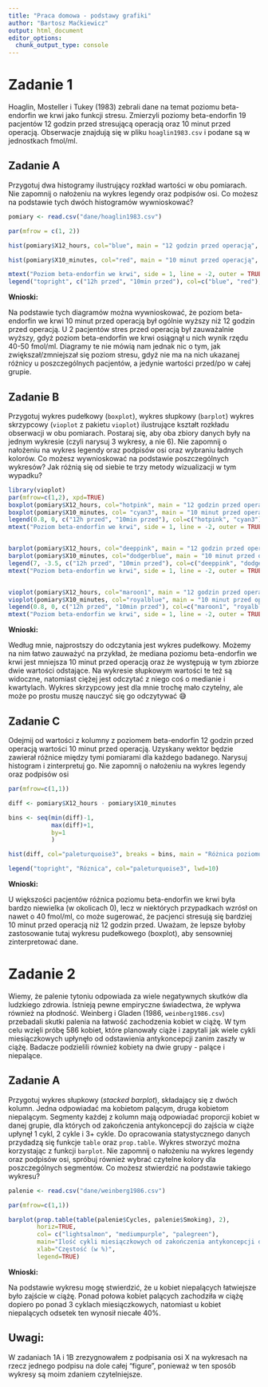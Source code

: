 ```yaml
---
title: "Praca domowa - podstawy grafiki"
author: "Bartosz Maćkiewicz"
output: html_document
editor_options: 
  chunk_output_type: console
---
```


# Zadanie 1

Hoaglin, Mosteller i Tukey (1983) zebrali dane na temat poziomu beta-endorfin we krwi jako funkcji stresu. Zmierzyli poziomy beta-endorfin 19 pacjentów 12 godzin przed stresującą operacją oraz 10 minut przed operacją. Obserwacje znajdują się w pliku `hoaglin1983.csv` i podane są w jednostkach fmol/ml.

## Zadanie A

Przygotuj dwa histogramy ilustrujący rozkład wartości w obu pomiarach. Nie zapomnij o nałożeniu na wykres legendy oraz podpisów osi. Co możesz na podstawie tych dwóch histogramów wywnioskować?

```r
pomiary <- read.csv("dane/hoaglin1983.csv")

par(mfrow = c(1, 2))

hist(pomiary$X12_hours, col="blue", main = "12 godzin przed operacją", xlab="", ylab = "Częstość", breaks=10)

hist(pomiary$X10_minutes, col="red", main = "10 minut przed operacją", xlab="", ylab = "Częstość", breaks=10)

mtext("Poziom beta-endorfin we krwi", side = 1, line = -2, outer = TRUE)
legend("topright", c("12h przed", "10min przed"), col=c("blue", "red"), lwd=10)

```

**Wnioski:**

Na podstawie tych diagramów można wywnioskować, że poziom beta-endorfin we krwi 10 minut przed operacją był ogólnie wyższy niż 12 godzin przed operacją. U 2 pacjentów stres przed operacją był zauważalnie wyższy, gdyż poziom beta-endorfin we krwi osiągnął u nich wynik rzędu 40-50 fmol/ml. Diagramy te nie mówią nam jednak nic o tym, jak zwiększał/zmniejszał się poziom stresu, gdyż nie ma na nich ukazanej różnicy u poszczególnych pacjentów, a jedynie wartości przed/po w całej grupie.

## Zadanie B

Przygotuj wykres pudełkowy (`boxplot`), wykres słupkowy (`barplot`) wykres skrzypcowy (`vioplot` z pakietu `vioplot`) ilustrujące kształt rozkładu obserwacji w obu pomiarach. Postaraj się, aby oba zbiory danych były na jednym wykresie (czyli narysuj 3 wykresy, a nie 6). Nie zapomnij o nałożeniu na wykres legendy oraz podpisów osi oraz wybraniu ładnych kolorów. Co możesz wywnioskować na podstawie poszczególnych wykresów? Jak różnią się od siebie te trzy metody wizualizacji w tym wypadku?

```r
library(vioplot)
par(mfrow=c(1,2), xpd=TRUE)
boxplot(pomiary$X12_hours, col="hotpink", main = "12 godzin przed operacją")
boxplot(pomiary$X10_minutes, col= "cyan3", main = "10 minut przed operacją")
legend(0.8, 0, c("12h przed", "10min przed"), col=c("hotpink", "cyan3"), lwd=10)
mtext("Poziom beta-endorfin we krwi", side = 1, line = -2, outer = TRUE)


barplot(pomiary$X12_hours, col="deeppink", main = "12 godzin przed operacją")
barplot(pomiary$X10_minutes, col="dodgerblue", main = "10 minut przed operacją")
legend(7, -3.5, c("12h przed", "10min przed"), col=c("deeppink", "dodgerblue"), lwd=10)
mtext("Poziom beta-endorfin we krwi", side = 1, line = -2, outer = TRUE)


vioplot(pomiary$X12_hours, col="maroon1", main = "12 godzin przed operacją")
vioplot(pomiary$X10_minutes, col="royalblue", main = "10 minut przed operacją")
legend(0.8, 0, c("12h przed", "10min przed"), col=c("maroon1", "royalblue"), lwd=10)
mtext("Poziom beta-endorfin we krwi", side = 1, line = -2, outer = TRUE)


```

**Wnioski:**

Według mnie, najprostszy do odczytania jest wykres pudełkowy. Możemy na nim łatwo zauważyć na przykład, że mediana poziomu beta-endorfin we krwi jest mniejsza 10 minut przed operacją oraz że występują w tym zbiorze dwie wartości odstające. Na wykresie słupkowym wartości te też są widoczne, natomiast ciężej jest odczytać z niego coś o medianie i kwartylach. Wykres skrzypcowy jest dla mnie trochę mało czytelny, ale może po prostu muszę nauczyć się go odczytywać 😅

## Zadanie C

Odejmij od wartości z kolumny z poziomem beta-endorfin 12 godzin przed operacją wartości 10 minut przed operacją. Uzyskany wektor będzie zawierał różnice między tymi pomiarami dla każdego badanego. Narysuj histogram i zinterpretuj go. Nie zapomnij o nałożeniu na wykres legendy oraz podpisów osi

```r
par(mfrow=c(1,1))

diff <- pomiary$X12_hours - pomiary$X10_minutes

bins <- seq(min(diff)-1,
            max(diff)+1, 
            by=1 
            )

hist(diff, col="paleturquoise3", breaks = bins, main = "Różnica poziomu beta-endorfin pomiędzy pomiarami", xlab = "Różnica poziomu beta-endorfin we krwi", ylab = "Częstość")

legend("topright", "Róznica", col="paleturquoise3", lwd=10)
```

**Wnioski:**

U większości pacjentów różnica poziomu beta-endorfin we krwi była bardzo niewielka (w okolicach 0), lecz w niektórych przypadkach wzrósł on nawet o 40 fmol/ml, co może sugerować, że pacjenci stresują się bardziej 10 minut przed operacją niż 12 godzin przed. Uważam, że lepsze byłoby zastosowanie tutaj wykresu pudełkowego (boxplot), aby sensowniej zinterpretować dane.

# Zadanie 2

Wiemy, że palenie tytoniu odpowiada za wiele negatywnych skutków dla ludzkiego zdrowia. Istnieją pewne empiryczne świadectwa, że wpływa również na płodność. Weinberg i Gladen (1986, `weinberg1986.csv`) przebadali skutki palenia na łatwość zachodzenia kobiet w ciążę. W tym celu wzięli próbę 586 kobiet, które planowały ciąże i zapytali jak wiele cykli miesiączkowych upłynęło od odstawienia antykoncepcji zanim zaszły w ciążę. Badacze podzielili również kobiety na dwie grupy - palące i niepalące.

## Zadanie A

Przygotuj wykres słupkowy (*stacked barplot*), składający się z dwóch kolumn. Jedna odpowiadać ma kobietom palącym, druga kobietom niepalącym. Segmenty każdej z kolumn mają odpowiadać proporcji kobiet w danej grupie, dla których od zakończenia antykoncepcji do zajścia w ciąże upłynęł 1 cykl, 2 cykle i 3+ cykle. Do opracowania statystycznego danych przydadzą się funkcje `table` oraz `prop.table`. Wykres stworzyć można korzystając z funkcji `barplot`. Nie zapomnij o nałożeniu na wykres legendy oraz podpisów osi, spróbuj również wybrać czytelne kolory dla poszczególnych segmentów. Co możesz stwierdzić na podstawie takiego wykresu?

```r
palenie <- read.csv("dane/weinberg1986.csv")

par(mfrow=c(1,1))

barplot(prop.table(table(palenie$Cycles, palenie$Smoking), 2),
        horiz=TRUE,
        col= c("lightsalmon", "mediumpurple", "palegreen"),
        main="Ilość cykli miesiączkowych od zakończenia antykoncepcji do ciąży",
        xlab="Częstość (w %)",
        legend=TRUE)
```

**Wnioski:**

Na podstawie wykresu mogę stwierdzić, że u kobiet niepalących łatwiejsze było zajście w ciążę. Ponad połowa kobiet palących zachodziła w ciążę dopiero po ponad 3 cyklach miesiączkowych, natomiast u kobiet niepalących odsetek ten wynosił niecałe 40%.

## Uwagi:

W zadaniach 1A i 1B zrezygnowałem z podpisania osi X na wykresach na rzecz jednego podpisu na dole całej "figure", ponieważ w ten sposób wykresy są moim zdaniem czytelniejsze.
